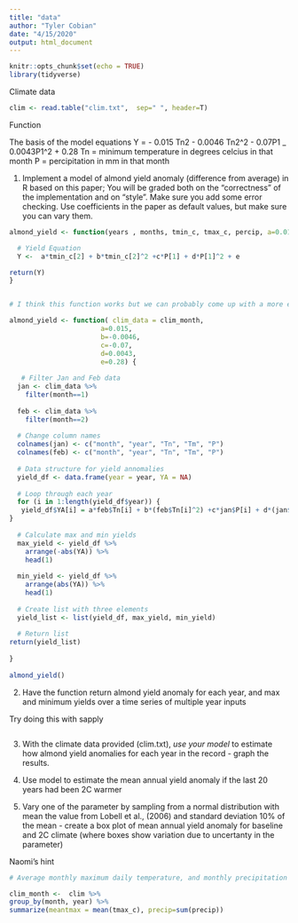 ```yaml
---
title: "data"
author: "Tyler Cobian"
date: "4/15/2020"
output: html_document
---
```


```r
knitr::opts_chunk$set(echo = TRUE)
library(tidyverse)
```

Climate data
```r
clim <- read.table("clim.txt",  sep=" ", header=T)
```

Function

The basis of the model equations
Y = - 0.015 Tn2 - 0.0046 Tn2^2 - 0.07P1 _ 0.0043P1^2 + 0.28
Tn = minimum temperature in degrees celcius in that month
P = percipitation in mm in that month

1. Implement a model of almond yield anomaly (difference from average) in R based on this paper; You will be graded both on the “correctness” of the implementation and on “style”.  Make sure you add some error checking. Use coefficients in the paper as default values, but make sure you can vary them. 
```r
almond_yield <- function(years , months, tmin_c, tmax_c, percip, a=0.015, b=- 0.0046, c=-0.07, d=0.0043, e=0.28 ){

  # Yield Equation
  Y <-  a*tmin_c[2] + b*tmin_c[2]^2 +c*P[1] + d*P[1]^2 + e

return(Y)
}



```


```r

# I think this function works but we can probably come up with a more elegant solution 

almond_yield <- function( clim_data = clim_month,
                       a=0.015,
                       b=-0.0046,
                       c=-0.07,
                       d=0.0043,
                       e=0.28) {
  
   # Filter Jan and Feb data
  jan <- clim_data %>% 
    filter(month==1)
  
  feb <- clim_data %>% 
    filter(month==2)
  
  # Change column names
  colnames(jan) <- c("month", "year", "Tn", "Tm", "P")
  colnames(feb) <- c("month", "year", "Tn", "Tm", "P")
  
  # Data structure for yield annomalies
  yield_df <- data.frame(year = year, YA = NA)
  
  # Loop through each year
  for (i in 1:length(yield_df$year)) {
   yield_df$YA[i] = a*feb$Tn[i] + b*(feb$Tn[i]^2) +c*jan$P[i] + d*(jan$P[i]^2) + e
}
  
  # Calculate max and min yields
  max_yield <- yield_df %>% 
    arrange(-abs(YA)) %>% 
    head(1)
  
  min_yield <- yield_df %>% 
    arrange(abs(YA)) %>% 
    head(1)
  
  # Create list with three elements
  yield_list <- list(yield_df, max_yield, min_yield)
  
  # Return list
return(yield_list)
  
}
  
almond_yield()
```




2. Have the function return almond yield anomaly for each year, and max and minimum yields over a time series of multiple year inputs

Try doing this with sapply
```r


```



3. With the climate data provided (clim.txt), *use your model* to estimate how almond yield anomalies for each year in the record - graph the results.

4. Use model to estimate  the mean annual yield anomaly if the last 20 years had been 2C warmer

5. Vary one of the parameter by sampling from a normal distribution with mean the value from Lobell et al., (2006) and standard deviation 10% of the mean -  create a box plot of  mean annual yield anomaly for baseline and 2C climate (where boxes show variation due to uncertanty in the parameter) 


Naomi's hint
```r
# Average monthly maximum daily temperature, and monthly precipitation from a data frame called clim  with columns year, month, precip and tmax_c

clim_month <-  clim %>%
group_by(month, year) %>%
summarize(meantmax = mean(tmax_c), precip=sum(precip))

```


